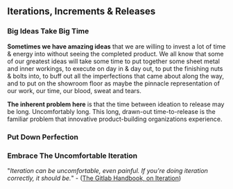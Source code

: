 ## Iterations, Increments & Releases

### Big Ideas Take Big Time

**Sometimes we have amazing ideas** that we are willing to invest a lot of time & energy into without seeing the completed product. We all know that some of our greatest ideas will take some time to put together some sheet metal and inner workings, to execute on day in & day out, to put the finishing nuts & bolts into, to buff out all the imperfections that came about along the way, and to put on the showroom floor as maybe the pinnacle representation of our work, our time, our blood, sweat and tears.

**The inherent problem here** is that the time between ideation to release may be long. Uncomfortably long.
This long, drawn-out time-to-release is the familiar problem that innovative product-building organizations experience.

### Put Down Perfection

### Embrace The Uncomfortable Iteration

"_Iteration can be uncomfortable, even painful. If you're doing iteration correctly, it should be._" - ([The Gitlab Handbook, on Iteration](https://about.gitlab.com/handbook/values/#iteration))
